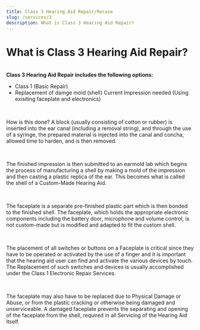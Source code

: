 ```yaml
---
title: Class 3 Hearing Aid Repair/Recase
slug: /services/3
description: What is Class 3 Hearing Aid Repair?
---
```


<h1>What is Class 3 Hearing Aid Repair?</h1>
<br />
<b> Class 3 Hearing Aid Repair includes the following options:</b>
<ul>
<li>Class 1 (Basic Repair)</li>
<li>
  Replacement of damge mold (shell) Current Impression needed (Using
  exisiting faceplate and electronics)
</li>
</ul>
<br />
<p>
How is this done? A block (usually consisting of cotton or rubber) is
inserted into the ear canal (including a removal string), and through
the use of a syringe, the prepared material is injected into the canal
and concha, allowed time to harden, and is then removed.
</p>
<br />
<p>
The finished impression is then submitted to an earmold lab which begins
the process of manufacturing a shell by making a mold of the impression
and then casting a plastic replica of the ear. This becomes what is
called the shell of a Custom-Made Hearing Aid.
</p>
<br />
<p>
The faceplate is a separate pre-finished plastic part which is then
bonded to the finished shell. The faceplate, which holds the appropriate
electronic components including the battery door, microphone and volume
control, is not custom-made but is modified and adapted to fit the
custom shell.
</p>
<br />
<p>
The placement of all switches or buttons on a Faceplate is critical
since they have to be operated or activated by the use of a finger and
it is important that the hearing aid user can find and activate the
various devices by touch. The Replacement of such switches and devices
is usually accomplished under the Class 1 Electronic Repair Services.
</p>
<br />
<p>
The faceplate may also have to be replaced due to Physical Damage or
Abuse, or from the plastic cracking or otherwise being damaged and
unserviceable. A damaged faceplate prevents the separating and opening
of the faceplate from the shell, required in all Servicing of the
Hearing Aid itself.
</p>
